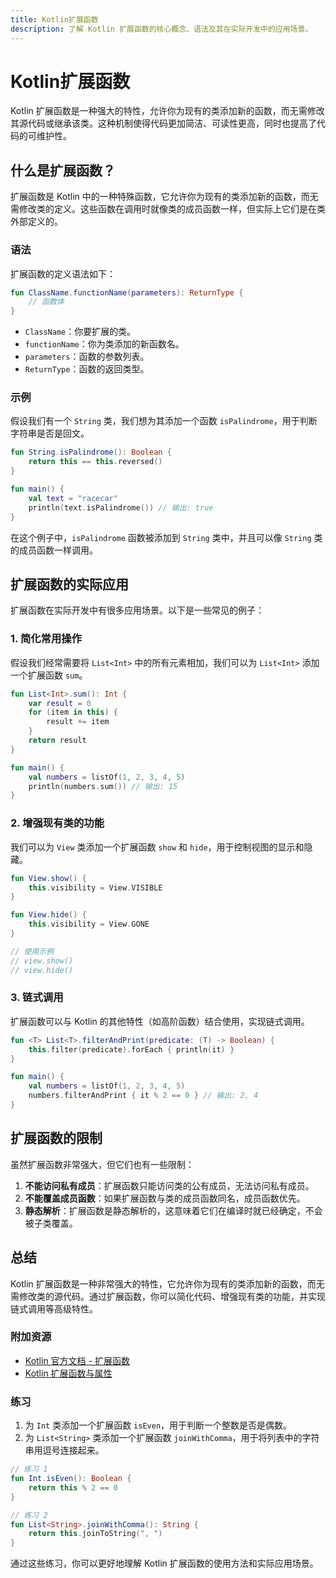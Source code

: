 ```yaml
---
title: Kotlin扩展函数
description: 了解 Kotlin 扩展函数的核心概念、语法及其在实际开发中的应用场景。
---
```


# Kotlin扩展函数

Kotlin 扩展函数是一种强大的特性，允许你为现有的类添加新的函数，而无需修改其源代码或继承该类。这种机制使得代码更加简洁、可读性更高，同时也提高了代码的可维护性。

## 什么是扩展函数？

扩展函数是 Kotlin 中的一种特殊函数，它允许你为现有的类添加新的函数，而无需修改类的定义。这些函数在调用时就像类的成员函数一样，但实际上它们是在类外部定义的。

### 语法

扩展函数的定义语法如下：

```kotlin
fun ClassName.functionName(parameters): ReturnType {
    // 函数体
}
```

- `ClassName`：你要扩展的类。
- `functionName`：你为类添加的新函数名。
- `parameters`：函数的参数列表。
- `ReturnType`：函数的返回类型。

### 示例

假设我们有一个 `String` 类，我们想为其添加一个函数 `isPalindrome`，用于判断字符串是否是回文。

```kotlin
fun String.isPalindrome(): Boolean {
    return this == this.reversed()
}

fun main() {
    val text = "racecar"
    println(text.isPalindrome()) // 输出: true
}
```

在这个例子中，`isPalindrome` 函数被添加到 `String` 类中，并且可以像 `String` 类的成员函数一样调用。

## 扩展函数的实际应用

扩展函数在实际开发中有很多应用场景。以下是一些常见的例子：

### 1. 简化常用操作

假设我们经常需要将 `List<Int>` 中的所有元素相加，我们可以为 `List<Int>` 添加一个扩展函数 `sum`。

```kotlin
fun List<Int>.sum(): Int {
    var result = 0
    for (item in this) {
        result += item
    }
    return result
}

fun main() {
    val numbers = listOf(1, 2, 3, 4, 5)
    println(numbers.sum()) // 输出: 15
}
```

### 2. 增强现有类的功能

我们可以为 `View` 类添加一个扩展函数 `show` 和 `hide`，用于控制视图的显示和隐藏。

```kotlin
fun View.show() {
    this.visibility = View.VISIBLE
}

fun View.hide() {
    this.visibility = View.GONE
}

// 使用示例
// view.show()
// view.hide()
```

### 3. 链式调用

扩展函数可以与 Kotlin 的其他特性（如高阶函数）结合使用，实现链式调用。

```kotlin
fun <T> List<T>.filterAndPrint(predicate: (T) -> Boolean) {
    this.filter(predicate).forEach { println(it) }
}

fun main() {
    val numbers = listOf(1, 2, 3, 4, 5)
    numbers.filterAndPrint { it % 2 == 0 } // 输出: 2, 4
}
```

## 扩展函数的限制

虽然扩展函数非常强大，但它们也有一些限制：

1. **不能访问私有成员**：扩展函数只能访问类的公有成员，无法访问私有成员。
2. **不能覆盖成员函数**：如果扩展函数与类的成员函数同名，成员函数优先。
3. **静态解析**：扩展函数是静态解析的，这意味着它们在编译时就已经确定，不会被子类覆盖。

## 总结

Kotlin 扩展函数是一种非常强大的特性，它允许你为现有的类添加新的函数，而无需修改类的源代码。通过扩展函数，你可以简化代码、增强现有类的功能，并实现链式调用等高级特性。

### 附加资源

- [Kotlin 官方文档 - 扩展函数](https://kotlinlang.org/docs/extensions.html)
- [Kotlin 扩展函数与属性](https://www.baeldung.com/kotlin/extension-functions)

### 练习

1. 为 `Int` 类添加一个扩展函数 `isEven`，用于判断一个整数是否是偶数。
2. 为 `List<String>` 类添加一个扩展函数 `joinWithComma`，用于将列表中的字符串用逗号连接起来。

```kotlin
// 练习 1
fun Int.isEven(): Boolean {
    return this % 2 == 0
}

// 练习 2
fun List<String>.joinWithComma(): String {
    return this.joinToString(", ")
}
```

通过这些练习，你可以更好地理解 Kotlin 扩展函数的使用方法和实际应用场景。